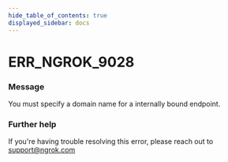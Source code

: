 ```yaml
---
hide_table_of_contents: true
displayed_sidebar: docs
---
```



# ERR_NGROK_9028

### Message
You must specify a domain name for a internally bound endpoint.

<ErrorDetails error='err_ngrok_9028' />


### Further help
If you're having trouble resolving this error, please reach out to [support@ngrok.com](mailto:support@ngrok.com?subject=Help%20with%20ERR_NGROK_9028)

